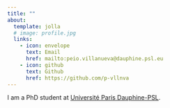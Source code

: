 ```yaml
---
title: ""
about:
  template: jolla
  # image: profile.jpg
  links:
    - icon: envelope
      text: Email
      href: mailto:peio.villanueva@dauphine.psl.eu
    - icon: github
      text: Github
      href: https://github.com/p-vllnva
---
```


I am a PhD student at [Université Paris Dauphine-PSL](https://dauphine.psl.eu/).
